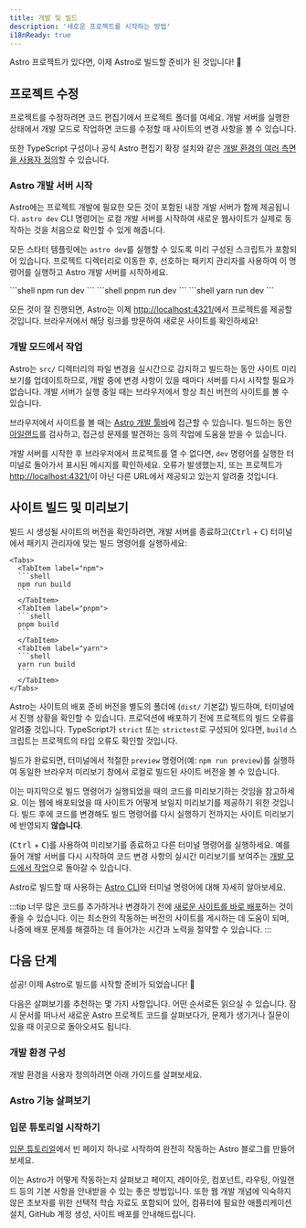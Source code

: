 ```yaml
---
title: 개발 및 빌드
description: '새로운 프로젝트를 시작하는 방법'
i18nReady: true
---
```


Astro 프로젝트가 있다면, 이제 Astro로 빌드할 준비가 된 것입니다! 🚀

## 프로젝트 수정

프로젝트를 수정하려면 코드 편집기에서 프로젝트 폴더를 여세요. 개발 서버를 실행한 상태에서 개발 모드로 작업하면 코드를 수정할 때 사이트의 변경 사항을 볼 수 있습니다.

또한 TypeScript 구성이나 공식 Astro 편집기 확장 설치와 같은 [개발 환경의 여러 측면을 사용자 정의](#개발-환경-구성)할 수 있습니다.

### Astro 개발 서버 시작

Astro에는 프로젝트 개발에 필요한 모든 것이 포함된 내장 개발 서버가 함께 제공됩니다. `astro dev` CLI 명령어는 로컬 개발 서버를 시작하여 새로운 웹사이트가 실제로 동작하는 것을 처음으로 확인할 수 있게 해줍니다.

모든 스타터 템플릿에는 `astro dev`를 실행할 수 있도록 미리 구성된 스크립트가 포함되어 있습니다. 프로젝트 디렉터리로 이동한 후, 선호하는 패키지 관리자를 사용하여 이 명령어를 실행하고 Astro 개발 서버를 시작하세요.

<Tabs>
  <TabItem label="npm">
  ```shell
  npm run dev
  ```
  </TabItem>
  <TabItem label="pnpm">
  ```shell
  pnpm run dev
  ```
  </TabItem>
  <TabItem label="yarn">
  ```shell
  yarn run dev
  ```
  </TabItem>
</Tabs>

모든 것이 잘 진행되면, Astro는 이제 [http://localhost:4321/](http://localhost:4321/)에서 프로젝트를 제공할 것입니다. 브라우저에서 해당 링크를 방문하여 새로운 사이트를 확인하세요!

### 개발 모드에서 작업

Astro는 `src/` 디렉터리의 파일 변경을 실시간으로 감지하고 빌드하는 동안 사이트 미리보기를 업데이트하므로, 개발 중에 변경 사항이 있을 때마다 서버를 다시 시작할 필요가 없습니다. 개발 서버가 실행 중일 때는 브라우저에서 항상 최신 버전의 사이트를 볼 수 있습니다.

브라우저에서 사이트를 볼 때는 [Astro 개발 툴바](/ko/guides/dev-toolbar/)에 접근할 수 있습니다. 빌드하는 동안 [아일랜드](/ko/concepts/islands/)를 검사하고, 접근성 문제를 발견하는 등의 작업에 도움을 받을 수 있습니다.

개발 서버를 시작한 후 브라우저에서 프로젝트를 열 수 없다면, `dev` 명령어를 실행한 터미널로 돌아가서 표시된 메시지를 확인하세요. 오류가 발생했는지, 또는 프로젝트가 [http://localhost:4321/](http://localhost:4321/)이 아닌 다른 URL에서 제공되고 있는지 알려줄 것입니다.

## 사이트 빌드 및 미리보기

빌드 시 생성될 사이트의 버전을 확인하려면, 개발 서버를 종료하고(<kbd>Ctrl</kbd> + <kbd>C</kbd>) 터미널에서 패키지 관리자에 맞는 빌드 명령어를 실행하세요:

    <Tabs>
      <TabItem label="npm">
      ```shell
      npm run build
      ```
      </TabItem>
      <TabItem label="pnpm">
      ```shell
      pnpm build
      ```
      </TabItem>
      <TabItem label="yarn">
      ```shell
      yarn run build
      ```
      </TabItem>
    </Tabs>

Astro는 사이트의 배포 준비 버전을 별도의 폴더에 (`dist/` 기본값) 빌드하며, 터미널에서 진행 상황을 확인할 수 있습니다. 프로덕션에 배포하기 전에 프로젝트의 빌드 오류를 알려줄 것입니다. TypeScript가 `strict` 또는 `strictest`로 구성되어 있다면, `build` 스크립트는 프로젝트의 타입 오류도 확인할 것입니다.

빌드가 완료되면, 터미널에서 적절한 `preview` 명령어(예: `npm run preview`)를 실행하여 동일한 브라우저 미리보기 창에서 로컬로 빌드된 사이트 버전을 볼 수 있습니다.

이는 마지막으로 빌드 명령어가 실행되었을 때의 코드를 미리보기하는 것임을 참고하세요. 이는 웹에 배포되었을 때 사이트가 어떻게 보일지 미리보기를 제공하기 위한 것입니다. 빌드 후에 코드를 변경해도 빌드 명령어를 다시 실행하기 전까지는 사이트 미리보기에 반영되지 **않습니다**.

(<kbd>Ctrl</kbd> + <kbd>C</kbd>)를 사용하여 미리보기를 종료하고 다른 터미널 명령어를 실행하세요. 예를 들어 개발 서버를 다시 시작하여 코드 변경 사항의 실시간 미리보기를 보여주는 [개발 모드에서 작업](#개발-모드에서-작업)으로 돌아갈 수 있습니다.

<ReadMore>Astro로 빌드할 때 사용하는 [Astro CLI](/ko/reference/cli-reference/)와 터미널 명령어에 대해 자세히 알아보세요.</ReadMore>

:::tip 
너무 많은 코드를 추가하거나 변경하기 전에 [새로운 사이트를 바로 배포](/ko/guides/deploy/)하는 것이 좋을 수 있습니다. 이는 최소한의 작동하는 버전의 사이트를 게시하는 데 도움이 되며, 나중에 배포 문제를 해결하는 데 들어가는 시간과 노력을 절약할 수 있습니다.
:::

## 다음 단계

성공! 이제 Astro로 빌드를 시작할 준비가 되었습니다! 🥳

다음은 살펴보기를 추천하는 몇 가지 사항입니다. 어떤 순서로든 읽으실 수 있습니다. 잠시 문서를 떠나서 새로운 Astro 프로젝트 코드를 살펴보다가, 문제가 생기거나 질문이 있을 때 이곳으로 돌아오셔도 됩니다.

### 개발 환경 구성

개발 환경을 사용자 정의하려면 아래 가이드를 살펴보세요.

<CardGrid>
  <LinkCard
    title="편집기 설정"
    description="코드 편집기를 사용자 정의하여 Astro 개발자 경험을 개선하고 새로운 기능을 활용하세요."
    href="/ko/editor-setup/"
  />
  <LinkCard
    title="개발 툴바"
    description="개발 툴바의 유용한 기능들을 살펴보세요."
    href="/ko/guides/dev-toolbar/"
  />
  <LinkCard
    title="TypeScript 구성"
    description="타입 검사, 자동 완성 등의 옵션을 구성하세요."
    href="/ko/guides/typescript/"
  />
</CardGrid>

### Astro 기능 살펴보기

<CardGrid>
  <LinkCard
    title="코드베이스 이해"
    description="프로젝트 구조 가이드에서 Astro의 파일 구조에 대해 알아보세요."
    href="/ko/basics/project-structure/"
  />
  <LinkCard
    title="콘텐츠 컬렉션 생성"
    description="프런트매터 유효성 검사와 자동 타입 안전성으로 새로운 사이트에 콘텐츠를 추가하세요."
    href="/ko/guides/content-collections/"
  />
    <LinkCard
    title="view transitions 추가"
    description="자연스러운 페이지 전환과 애니메이션을 생성하세요."
    href="/ko/guides/view-transitions/"
  />
  <LinkCard
    title="아일랜드에 대해 알아보기"
    description="Astro의 아일랜드 아키텍처에 대해 알아보세요."
    href="/ko/concepts/islands/"
  />
</CardGrid>

### 입문 튜토리얼 시작하기

[입문 튜토리얼](/ko/tutorial/0-introduction/)에서 빈 페이지 하나로 시작하여 완전히 작동하는 Astro 블로그를 만들어보세요.

이는 Astro가 어떻게 작동하는지 살펴보고 페이지, 레이아웃, 컴포넌트, 라우팅, 아일랜드 등의 기본 사항을 안내받을 수 있는 좋은 방법입니다. 또한 웹 개발 개념에 익숙하지 않은 초보자를 위한 선택적 학습 자료도 포함되어 있어, 컴퓨터에 필요한 애플리케이션 설치, GitHub 계정 생성, 사이트 배포를 안내해드립니다.

